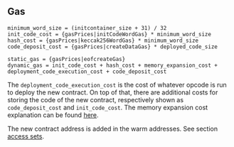 ## Gas

    minimum_word_size = (initcontainer_size + 31) / 32
    init_code_cost = {gasPrices|initCodeWordGas} * minimum_word_size
    hash_cost = {gasPrices|keccak256WordGas} * minimum_word_size
    code_deposit_cost = {gasPrices|createDataGas} * deployed_code_size

    static_gas = {gasPrices|eofcreateGas}
    dynamic_gas = init_code_cost + hash_cost + memory_expansion_cost + deployment_code_execution_cost + code_deposit_cost

The `deployment_code_execution_cost` is the cost of whatever opcode is run to deploy the new contract. 
On top of that, there are additional costs for storing the code of the new contract, respectively shown as `code_deposit_cost` and `init_code_cost`.
The memory expansion cost explanation can be found [here](/about).

The new contract address is added in the warm addresses. See section [access sets](/about).
